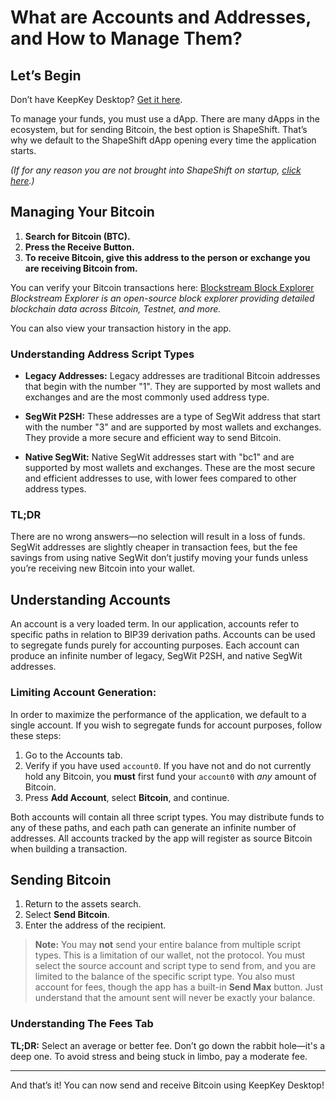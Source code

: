# What are Accounts and Addresses, and How to Manage Them?

## Let’s Begin

Don’t have KeepKey Desktop? [Get it here](https://keepkey.com/get-started).

To manage your funds, you must use a dApp. There are many dApps in the ecosystem, but for sending Bitcoin, the best option is ShapeShift. That’s why we default to the ShapeShift dApp opening every time the application starts.

*(If for any reason you are not brought into ShapeShift on startup, [click here](#).)*

## Managing Your Bitcoin

1. **Search for Bitcoin (BTC).**
2. **Press the Receive Button.**
3. **To receive Bitcoin, give this address to the person or exchange you are receiving Bitcoin from.**

You can verify your Bitcoin transactions here:
[Blockstream Block Explorer](https://blockstream.info)
_Blockstream Explorer is an open-source block explorer providing detailed blockchain data across Bitcoin, Testnet, and more._

You can also view your transaction history in the app.

### Understanding Address Script Types

- **Legacy Addresses:**
Legacy addresses are traditional Bitcoin addresses that begin with the number "1". They are supported by most wallets and exchanges and are the most commonly used address type.

- **SegWit P2SH:**
These addresses are a type of SegWit address that start with the number "3" and are supported by most wallets and exchanges. They provide a more secure and efficient way to send Bitcoin.

- **Native SegWit:**
Native SegWit addresses start with "bc1" and are supported by most wallets and exchanges. These are the most secure and efficient addresses to use, with lower fees compared to other address types.

### TL;DR

There are no wrong answers—no selection will result in a loss of funds. SegWit addresses are slightly cheaper in transaction fees, but the fee savings from using native SegWit don’t justify moving your funds unless you’re receiving new Bitcoin into your wallet.

## Understanding Accounts

An account is a very loaded term. In our application, accounts refer to specific paths in relation to BIP39 derivation paths. Accounts can be used to segregate funds purely for accounting purposes. Each account can produce an infinite number of legacy, SegWit P2SH, and native SegWit addresses.

### Limiting Account Generation:

In order to maximize the performance of the application, we default to a single account. If you wish to segregate funds for account purposes, follow these steps:

1. Go to the Accounts tab.
2. Verify if you have used `account0`. If you have not and do not currently hold any Bitcoin, you **must** first fund your `account0` with *any* amount of Bitcoin.
3. Press **Add Account**, select **Bitcoin**, and continue.

Both accounts will contain all three script types. You may distribute funds to any of these paths, and each path can generate an infinite number of addresses. All accounts tracked by the app will register as source Bitcoin when building a transaction.

## Sending Bitcoin

1. Return to the assets search.
2. Select **Send Bitcoin**.
3. Enter the address of the recipient.

> **Note:** You may **not** send your entire balance from multiple script types. This is a limitation of our wallet, not the protocol. You must select the source account and script type to send from, and you are limited to the balance of the specific script type. You also must account for fees, though the app has a built-in **Send Max** button. Just understand that the amount sent will never be exactly your balance.

### Understanding The Fees Tab

**TL;DR:** Select an average or better fee. Don’t go down the rabbit hole—it's a deep one. To avoid stress and being stuck in limbo, pay a moderate fee.

---

And that’s it! You can now send and receive Bitcoin using KeepKey Desktop!

